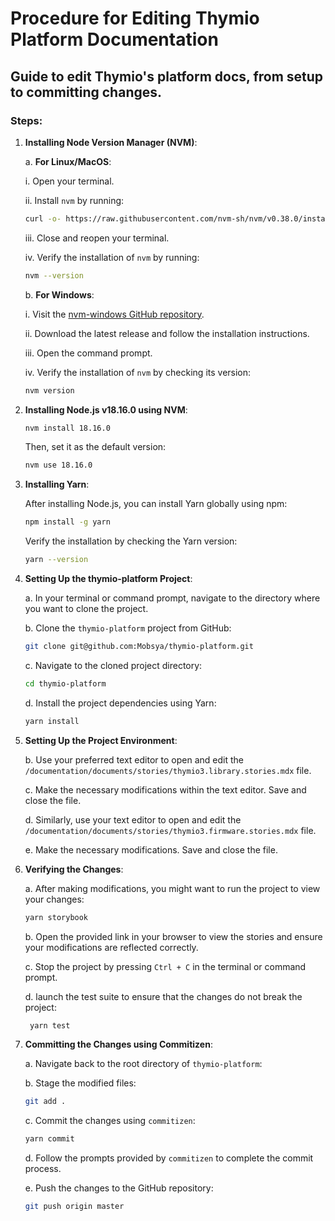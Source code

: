 

<Meta title="Mobsya/Procedures/Documentation storybook" />

Procedure for Editing Thymio Platform Documentation
============================================================
## Guide to edit Thymio's platform docs, from setup to committing changes.

### Steps:

1. **Installing Node Version Manager (NVM)**:

   a. **For Linux/MacOS**:

      i. Open your terminal.

      ii. Install `nvm` by running:
      ```bash
      curl -o- https://raw.githubusercontent.com/nvm-sh/nvm/v0.38.0/install.sh | bash
      ```

      iii. Close and reopen your terminal.

      iv. Verify the installation of `nvm` by running:
      ```bash
      nvm --version
      ```

   b. **For Windows**:

      i. Visit the [nvm-windows GitHub repository](https://github.com/coreybutler/nvm-windows).

      ii. Download the latest release and follow the installation instructions.

      iii. Open the command prompt.

      iv. Verify the installation of `nvm` by checking its version:
      ```bash
      nvm version
      ```

2. **Installing Node.js v18.16.0 using NVM**:

   ```bash
   nvm install 18.16.0
   ```

   Then, set it as the default version:
   ```bash
   nvm use 18.16.0
   ```

3. **Installing Yarn**:

   After installing Node.js, you can install Yarn globally using npm:

   ```bash
   npm install -g yarn
   ```

   Verify the installation by checking the Yarn version:
   ```bash
   yarn --version
   ```

4. **Setting Up the thymio-platform Project**:

   a. In your terminal or command prompt, navigate to the directory where you want to clone the project.

   b. Clone the `thymio-platform` project from GitHub:

   ```bash
   git clone git@github.com:Mobsya/thymio-platform.git
   ```

   c. Navigate to the cloned project directory:

   ```bash
   cd thymio-platform
   ```

   d. Install the project dependencies using Yarn:

   ```bash
   yarn install
   ```

5. **Setting Up the Project Environment**:

   b. Use your preferred text editor to open and edit the `/documentation/documents/stories/thymio3.library.stories.mdx` file. 

   c. Make the necessary modifications within the text editor. Save and close the file.

   d. Similarly, use your text editor to open and edit the `/documentation/documents/stories/thymio3.firmware.stories.mdx` file.

   e. Make the necessary modifications. Save and close the file.

6. **Verifying the Changes**:

   a. After making modifications, you might want to run the project to view your changes:
   ```bash
   yarn storybook
   ```

   b. Open the provided link in your browser to view the stories and ensure your modifications are reflected correctly.

   c. Stop the project by pressing `Ctrl + C` in the terminal or command prompt.

   d. launch the test suite to ensure that the changes do not break the project:
   ```bash
    yarn test
    ```

7. **Committing the Changes using Commitizen**:

   a. Navigate back to the root directory of `thymio-platform`:

   b. Stage the modified files:
   ```bash
   git add .
   ```

   c. Commit the changes using `commitizen`:
   ```bash
   yarn commit
   ```

   d. Follow the prompts provided by `commitizen` to complete the commit process.

   e. Push the changes to the GitHub repository:
   ```bash
   git push origin master
   ```

   